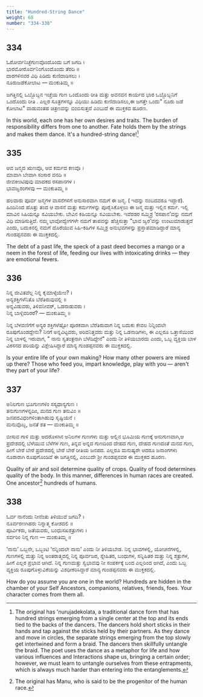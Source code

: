 ```yaml
---
title: "Hundred-String Dance"
weight: 68
number: "334-338"
---
```


## 334

ಓರೋರ್ವನಿಚ್ಛೆಗುಣವೊಂದೊಂದು ಬಗೆ ಜಗದಿ ।  
ಭಾರಮೋರೊರ್ವನಿಂಗೊಂದೊಂದು ತೆರದಿ ॥  
ದಾರಗಳಿನವರ ವಿಧಿ ಪಿಡಿದು ಕುಣಿದಾಡಿಸಲು ।  
ನೂರುಜಡೆಕೋಲಾಟ — ಮಂಕುತಿಮ್ಮ ॥

ಜಗತ್ತಿನಲ್ಲಿ ಒಬ್ಬೊಬ್ಬನ ಇಚ್ಚೆಯ ಗುಣ ಒಂದೊಂದು ರೀತಿ ಮತ್ತು ಅವನವನ ಕಾರ್ಯದ ಭಾರ ಒಬ್ಬೊಬ್ಬನಿಗೆ ಒಂದೊಂದು ರೀತಿ . ಎಲ್ಲರ ಸೂತ್ರಗಳನ್ನೂ ವಿಧಿಯು ಹಿಡಿದು ಕುಣಿದಾಡಿಸಲು,ಈ ಜಗತ್ತೇ ಒಂದು\" ನೂರು ಜಡೆ ಕೋಲಾಟ\" ವಾಡುವಂತಹ ಚಿತ್ರಣವನ್ನು ಬಿಂಬಿಸುತ್ತದೆ ಎಂಬುದೆ ಈ ಮುಕ್ತಕದ ಹೂರಣ.

In this world, each one has her own desires and traits. The burden of responsibility differs from one to another. Fate holds them by the strings and makes them dance. It's a hundred-string dance![^120]

## 335

ಆವ ಜನ್ಮದ ಋಣವೊ, ಆವ ಕರ್ಮದ ಕಣವೊ ।  
ಮಾವಾಗಿ ಬೇವಾಗಿ ಸಂಸಾರ ವನದಿ ॥  
ಜೀವಕೀಂಟಿಪುವು ಮಾದಕದ ರಸಪಾನಗಳ ।  
ಭಾವಜ್ವರಂಗಳವು — ಮಂಕುತಿಮ್ಮ ॥

ಹಲವಾರು ಪೂರ್ವ ಜನ್ಮಗಳ ವಾಸನೆಗಳಿಗೆ ಅನುಸಾರವಾಗಿ ನಮಗೆ ಈ ಜನ್ಮ. ( ಇದನ್ನು ನಂಬದವರೂ ಇದ್ದಾರೆ). ಹಿಂದಿನಿಂದ ಹೊತ್ತು ತಂದ ಆ ವಾಸನೆ ಮತ್ತು ಕರ್ಮಗಳನ್ನು ಪೂರೈಸಿಕೊಳ್ಳಲು ಈ ಜನ್ಮ ಮತ್ತು ಇಲ್ಲಿನ ಕರ್ಮ. ಇಲ್ಲಿ ಮಾವಿನ ಸಿಹಿಯನ್ನೂ ಸವಿಯಬೇಕು. ಬೇವಿನ ಕಹಿಯನ್ನೂ ಸವಿಯಬೇಕು. ಇವೆರಡರ ಸಮ್ಮಿಶ್ರ ‘ರಸಪಾನ’ವನ್ನು ನಮಗೆ ವಿಧಿ ಮಾಡಿಸುತ್ತಿದೆ. ನಮ್ಮ ಭಾವೋದ್ವೇಗಗಳೇ ನಮಗೆ ತಾಪವನ್ನು ಹೆಚ್ಚಿಸುತ್ತಾ \"ಭಾವ ಜ್ವರ’ವನ್ನು ಉಂಟುಮಾಡುತ್ತದೆ ಎಂದು, ಬದುಕಿನಲ್ಲಿ ನಮಗೆ ದೊರೆಯುವ ಸಿಹಿ-ಕಹಿಗಳ ಸಮ್ಮಿಶ್ರ ಅನುಭವಗಳನ್ನು ಪ್ರಸ್ತಾಪಮಾಡಿದ್ದಾರೆ ಮಾನ್ಯ ಗುಂಡಪ್ಪನವರು ಈ ಮುಕ್ತಕದಲ್ಲಿ.

The debt of a past life, the speck of a past deed becomes a mango or a neem in the forest of life, feeding our lives with intoxicating drinks — they are emotional fevers.

## 336

ನಿನ್ನ ಜೀವಿತವೆಲ್ಲ ನಿನ್ನ ಕೈಮಾಳ್ಕೆಯೇಂ? ।  
ಅನ್ಯಶಕ್ತಿಗಳೆನಿತೊ ಬೆರೆತಿರುವುವಲ್ಲಿ ॥  
ಅನ್ನವಿಡುವರು, ತಿಳಿವನೀವರ್, ಒಡನಾಡುವರು ।  
ನಿನ್ನ ಬಾಳ್ಗಿವರಿರರೆ? — ಮಂಕುತಿಮ್ಮ ॥

ನಿನ್ನ ಬೆಳವಣಿಗೆಗೆ ಅನ್ಯರ ಶಕ್ತಿಗಳೆಷ್ಟೋ ಪೂರಕವಾಗಿ ಬೆರೆತಿರುವಾಗ ನಿನ್ನ ಬದುಕು ಕೇವಲ ನಿನ್ನಿಂದಲೇ ರೂಪುಗೊಂಡದ್ದೇನು? ನಿನಗೆ ಅನ್ನವಿಟ್ಟವರು, ಅರಿವನಿತ್ತವರು ಮತ್ತು ನಿನ್ನ ಒಡನಾಡಿಗಳು, ಈ ಎಲ್ಲರೂ ಒತ್ತಾಸೆಯಿಂದ ನಿನ್ನ ಬಾಳಲ್ಲಿ ಇರುವಾಗ, \" ನಾನು ಸ್ವತಂತ್ರನಾಗಿ ಬೆಳೆದಿದ್ದೇನೆ\" ಎಂದು ನೀ ತಿಳಿಯಬಾರದು ಎಂದು, ಒಬ್ಬ ವ್ಯಕ್ತಿಯ ಬಾಳ ವಿಕಸನದ ಪರಿಯನ್ನು ವಿಶ್ಲೇಷಿಸಿದ್ದಾರೆ ಮಾನ್ಯ ಗುಂಡಪ್ಪನವರು ಈ ಮುಕ್ತಕದಲ್ಲಿ.

Is your entire life of your own making? How many other powers are mixed up there? Those who feed you, impart knowledge, play with you — aren't they part of your life?

## 337

ಅನಿಲಗುಣ ಭೂಗುಣಗಳಿಂ ಸಸ್ಯಧಾನ್ಯಗುಣ ।  
ತನುಗುಣಗಳನ್ನದಿಂ, ಮನದ ಗುಣ ತನುವಿಂ ॥  
ಜನಪದವಿಧಂಗಳಿಂತಾಗಿಹುವು ಸೃಷ್ಟಿಯನೆ ।  
ಮನುವೊಬ್ಬ, ಜನತೆ ಶತ — ಮಂಕುತಿಮ್ಮ ॥

ಬೀಸುವ ಗಾಳಿ ಮತ್ತು ಅದರೊಳಗಿನ ಅನಿಲಗಳ ಗುಣಗಳು ಮತ್ತು ಅಲ್ಲಿನ ಭೂಮಿಯ ಗುಣಕ್ಕೆ ಅನುಗುಣವಾಗಿ,ಆ ಪ್ರದೇಶದಲ್ಲಿ ಬೆಳೆಯುವ ಬೆಳೆಗಳ ಗುಣ, ತಿನ್ನವ ಅನ್ನದ ಗುಣದಿಂದ ದೇಹದ ಗುಣ, ದೇಹದ ಗುಣದಂತೆ ಮನದ ಗುಣ, ಹೀಗೆ ಬೇರೆ ಬೇರೆ ಪ್ರದೇಶದಲ್ಲಿ ಬೇರೆ ಬೇರೆ ರೀತಿಯ ಜನಪದ. ಎಲ್ಲರೂ ಮನುಷ್ಯರೇ ಆದರೂ ಜನಾಂಗಗಳು ನೂರಾರಾಗಿ ರೂಪುಗೊಂಡಿವೆ ಈ ಜಗತ್ತಿನಲ್ಲಿ, ಎಂಬುದೇ ಶ್ರೀ ಗುಂಡಪ್ಪನವರ ಈ ಮುಕ್ತಕದ ಹೂರಣ.

Quality of air and soil determine quality of crops. Quality of food determines quality of the body. In this manner, differences in human races are created. One ancestor[^121] hundreds of humans.

## 338

ಓರ್ವ ನಾನೆಂದು ನೀನೆಂತು ತಿಳಿಯುವೆ ಜಗದಿ? ।  
ನೂರ್ವರಣಗಿಹರು ನಿನ್ನಾತ್ಮ ಕೋಶದಲಿ ॥  
ಪೂರ್ವಿಕರು, ಜತೆಯವರು, ಬಂಧುಸಖಶತ್ರುಗಳು ।  
ಸರ್ವರಿಂ ನಿನ್ನ ಗುಣ — ಮಂಕುತಿಮ್ಮ ॥

‘ನಾನು’ ಒಬ್ಬನೇ, ಒಬ್ಬಂಟಿ ‘ನನ್ನಿಂದಲೇ ನಾನು’ ಎಂದು ನೀ ತಿಳಿಯಬೇಡ. ನಿನ್ನ ಭಾವಗಳಲ್ಲಿ, ಯೋಚನೆಗಳಲ್ಲಿ, ಗುಣಗಳಲ್ಲಿ ಮತ್ತು ನಿನ್ನ ಅಂತರಾತ್ಮದಲ್ಲಿ ನಿನ್ನ ಪೂರ್ವಜರ, ಸ್ನೇಹಿತರ, ಬಂಧುಗಳ, ಸನ್ನಿಹಿತರ ಮತ್ತು ನಿನ್ನ ಶತ್ರುಗಳ, ಹೀಗೆ ಎಲ್ಲರ ಪ್ರಭಾವ ಆಗಿದೆ. ನಿನ್ನ ಗುಣಮತ್ತು ಸ್ವಭಾವವು ನೀ ಸಂಪರ್ಕಕ್ಕೆ ಬಂದ ಎಲ್ಲರಿಂದ ಆಗಿದೆ, ಎಂದು ಒಬ್ಬ ವ್ಯಕ್ತಿಯ ರೂಪುಗೊಳ್ಳುವಿಕೆಯನ್ನು ವಿಶಧೀಕರಿಸಿದ್ದಾರೆ ಮಾನ್ಯ ಗುಂಡಪ್ಪನವರು ಈ ಮುಕ್ತಕದಲ್ಲಿ.

How do you assume you are one in the world? Hundreds are hidden in the chamber of your Self Ancestors, companions, relatives, friends, foes. Your character comes from them all.

[^120]: The original has 'nurujadekolata, a traditional dance form that has hundred strings emerging from a single center at the top and its ends tied to the backs of the dancers. The dancers hold short sticks in their hands and tap against the sticks held by their partners. As they dance and move in circles, the separate strings emerging from the top slowly get intertwined and form a braid. The dancers then skillfully untangle the braid. The poet uses the dance as a metaphor for life and how various influences and Interactions shape us, bringing a certain order; however, we must learn to untangle ourselves from these entrapments, which is always much harder than entering into the entanglements.
[^121]: The original has Manu, who is said to be the progenitor of the human race.
